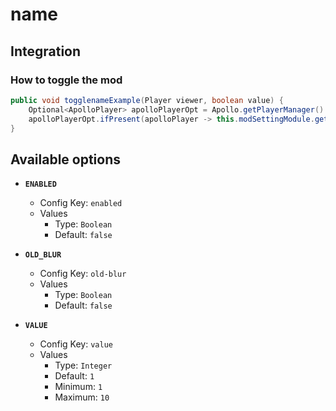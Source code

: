 # name

## Integration

### How to toggle the mod

```java
public void togglenameExample(Player viewer, boolean value) {
    Optional<ApolloPlayer> apolloPlayerOpt = Apollo.getPlayerManager().getPlayer(viewer.getUniqueId());
    apolloPlayerOpt.ifPresent(apolloPlayer -> this.modSettingModule.getOptions().set(apolloPlayer, ModMotionBlur.ENABLED, value));
}
```

## Available options

- __`ENABLED`__
    - Config Key: `enabled`
    - Values
        - Type: `Boolean`
        - Default: `false`

- __`OLD_BLUR`__
    - Config Key: `old-blur`
    - Values
        - Type: `Boolean`
        - Default: `false`

- __`VALUE`__
    - Config Key: `value`
    - Values
        - Type: `Integer`
        - Default: `1`
        - Minimum: `1`
        - Maximum: `10`

